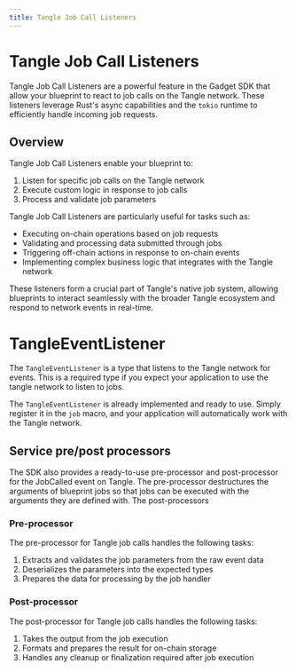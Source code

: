 ```yaml
---
title: Tangle Job Call Listeners
---
```



# Tangle Job Call Listeners

Tangle Job Call Listeners are a powerful feature in the Gadget SDK that allow your blueprint to react to job calls on the Tangle network. These listeners leverage Rust's async capabilities and the `tokio` runtime to efficiently handle incoming job requests.

## Overview

Tangle Job Call Listeners enable your blueprint to:

1. Listen for specific job calls on the Tangle network
2. Execute custom logic in response to job calls
3. Process and validate job parameters

Tangle Job Call Listeners are particularly useful for tasks such as:

- Executing on-chain operations based on job requests
- Validating and processing data submitted through jobs
- Triggering off-chain actions in response to on-chain events
- Implementing complex business logic that integrates with the Tangle network

These listeners form a crucial part of Tangle's native job system, allowing blueprints to interact seamlessly with the broader Tangle ecosystem and respond to network events in real-time.

# TangleEventListener

The `TangleEventListener` is a type that listens to the Tangle network for events. This is a required type if you expect your application to use the tangle network to listen to jobs.

The `TangleEventListener` is already implemented and ready to use. Simply register it in the `job` macro, and your application
will automatically work with the Tangle network.

<GithubFileReaderDisplay
  url="https://github.com/tangle-network/blueprint-template/blob/main/src/lib.rs"
  fromLine={11}
  toLine={32}
  title="Example Blueprint Job with Tangle JobCalled Event Listener"
/>

## Service pre/post processors

The SDK also provides a ready-to-use pre-processor and post-processor for the JobCalled event on Tangle. The pre-processor destructures the arguments of blueprint jobs so that jobs can be executed with the arguments they are defined with. The post-processors

### Pre-processor

The pre-processor for Tangle job calls handles the following tasks:

1. Extracts and validates the job parameters from the raw event data
2. Deserializes the parameters into the expected types
3. Prepares the data for processing by the job handler

<GithubFileReaderDisplay
  url="https://github.com/tangle-network/gadget/blob/main/sdk/src/event_listener/tangle/jobs.rs"
  fromLine={7}
  toLine={51}
  title="Tangle Job Call Pre-processor Implementation"
/>

### Post-processor

The post-processor for Tangle job calls handles the following tasks:

1. Takes the output from the job execution
2. Formats and prepares the result for on-chain storage
3. Handles any cleanup or finalization required after job execution

<GithubFileReaderDisplay
  url="https://github.com/tangle-network/gadget/blob/main/sdk/src/event_listener/tangle/jobs.rs"
  fromLine={53}
  toLine={74}
  title="Tangle Job Call Post-processor Implementation"
/>
